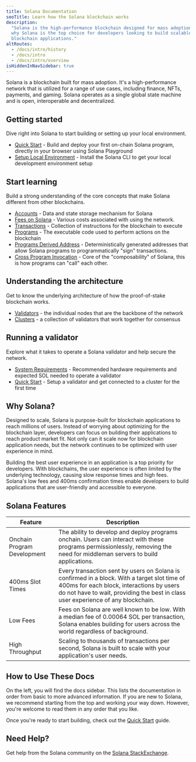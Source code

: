 ```yaml
---
title: Solana Documentation
seoTitle: Learn how the Solana blockchain works
description:
  "Solana is the high-performance blockchain designed for mass adoption. Learn
  why Solana is the top choice for developers looking to build scalable
  blockchain applications."
altRoutes:
  - /docs/intro/history
  - /docs/intro
  - /docs/intro/overview
isHiddenInNavSidebar: true
---
```


Solana is a blockchain built for mass adoption. It's a high-performance network
that is utilized for a range of use cases, including finance, NFTs, payments,
and gaming. Solana operates as a single global state machine and is open,
interoperable and decentralized.

## Getting started

Dive right into Solana to start building or setting up your local environment.

- [Quick Start](/docs/intro/quick-start) - Build and deploy your first on-chain
  Solana program, directly in your browser using Solana Playground
- [Setup Local Environment](/docs/intro/installation) - Install the Solana CLI
  to get your local development environment setup

## Start learning

Build a strong understanding of the core concepts that make Solana different
from other blockchains.

- [Accounts](/docs/core/accounts) - Data and state storage mechanism for Solana
- [Fees on Solana](/docs/core/fees) - Various costs associated with using the
  network.
- [Transactions](/docs/core/transactions) - Collection of instructions for the
  blockchain to execute
- [Programs](/docs/core/programs) - The executable code used to perform actions
  on the blockchain
- [Programs Derived Address](/docs/core/pda) - Deterministically generated
  addresses that allow Solana programs to programmatically "sign" transactions.
- [Cross Program Invocation](/docs/core/cpi) - Core of the "composability" of
  Solana, this is how programs can "call" each other.

## Understanding the architecture

Get to know the underlying architecture of how the proof-of-stake blockchain
works.

- [Validators](https://docs.anza.xyz/validator/anatomy) - the individual nodes
  that are the backbone of the network
- [Clusters](/docs/core/clusters) - a collection of validators that work
  together for consensus

## Running a validator

Explore what it takes to operate a Solana validator and help secure the network.

- [System Requirements](https://docs.anza.xyz/operations/requirements) -
  Recommended hardware requirements and expected SOL needed to operate a
  validator
- [Quick Start](https://docs.anza.xyz/operations/setup-a-validator) - Setup a
  validator and get connected to a cluster for the first time

## Why Solana?

Designed to scale, Solana is purpose-built for blockchain applications to reach
millions of users. Instead of worrying about optimizing for the blockchain
layer, developers can focus on building their applications to reach product
market fit. Not only can it scale now for blockchain application needs, but the
network continues to be optimized with user experience in mind.

Building the best user experience in an application is a top priority for
developers. With blockchains, the user experience is often limited by the
underlying technology, causing slow response times and high fees. Solana's low
fees and 400ms confirmation times enable developers to build applications that
are user-friendly and accessible to everyone.

## Solana Features

| Feature                     | Description                                                                                                                                                                                                                   |
| --------------------------- | ----------------------------------------------------------------------------------------------------------------------------------------------------------------------------------------------------------------------------- |
| Onchain Program Development | The ability to develop and deploy programs onchain. Users can interact with these programs permissionlessly, removing the need for middleman servers to build applications.                                                   |
| 400ms Slot Times            | Every transaction sent by users on Solana is confirmed in a block. With a target slot time of 400ms for each block, interactions by users do not have to wait, providing the best in class user experience of any blockchain. |
| Low Fees                    | Fees on Solana are well known to be low. With a median fee of 0.00064 SOL per transaction, Solana enables building for users across the world regardless of background.                                                       |
| High Throughput             | Scaling to thousands of transactions per second, Solana is built to scale with your application's user needs.                                                                                                                 |

## How to Use These Docs

On the left, you will find the docs sidebar. This lists the documentation in
order from basic to more advanced information. If you are new to Solana, we
recommend starting from the top and working your way down. However, you're
welcome to read them in any order that you like.

Once you're ready to start building, check out the
[Quick Start](/docs/intro/quick-start) guide.

## Need Help?

Get help from the Solana community on the
[Solana StackExchange](https://solana.stackexchange.com).
